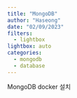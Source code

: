 ```yaml
---
title: "MongoDB"
author: "Haseong"
date: "02/09/2023"
filters: 
  - lightbox
lightbox: auto
categories:
  - mongodb
  - database
---
```


MongoDB docker 설치
